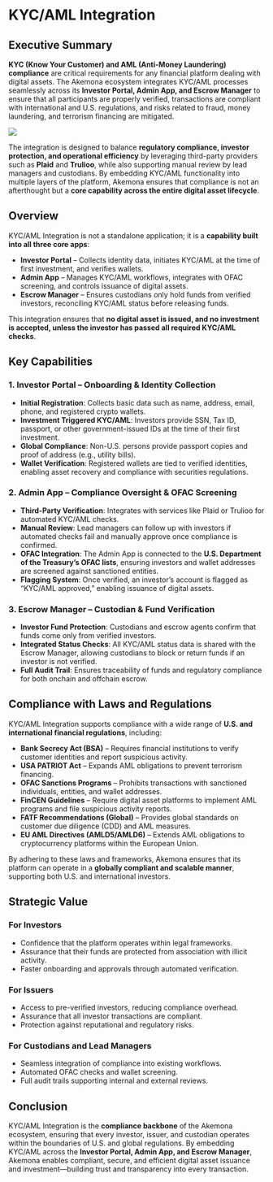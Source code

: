 # KYC/AML Integration

## Executive Summary

**KYC (Know Your Customer) and AML (Anti-Money Laundering) compliance** are critical requirements for any financial platform dealing with digital assets. The Akemona ecosystem integrates KYC/AML processes seamlessly across its **Investor Portal, Admin App, and Escrow Manager** to ensure that all participants are properly verified, transactions are compliant with international and U.S. regulations, and risks related to fraud, money laundering, and terrorism financing are mitigated.

<img
  src="/images/kyc-aml-integration.svg"
  className="w-2xs md:w-md mx-auto"
  width={300}
  height={228}
/>

The integration is designed to balance **regulatory compliance, investor protection, and operational efficiency** by leveraging third-party providers such as **Plaid** and **Trulioo**, while also supporting manual review by lead managers and custodians. By embedding KYC/AML functionality into multiple layers of the platform, Akemona ensures that compliance is not an afterthought but a **core capability across the entire digital asset lifecycle**.

## Overview

KYC/AML Integration is not a standalone application; it is a **capability built into all three core apps**:

- **Investor Portal** – Collects identity data, initiates KYC/AML at the time of first investment, and verifies wallets.
- **Admin App** – Manages KYC/AML workflows, integrates with OFAC screening, and controls issuance of digital assets.
- **Escrow Manager** – Ensures custodians only hold funds from verified investors, reconciling KYC/AML status before releasing funds.

This integration ensures that **no digital asset is issued, and no investment is accepted, unless the investor has passed all required KYC/AML checks**.

## Key Capabilities

### 1. Investor Portal – Onboarding & Identity Collection

- **Initial Registration**: Collects basic data such as name, address, email, phone, and registered crypto wallets.
- **Investment Triggered KYC/AML**: Investors provide SSN, Tax ID, passport, or other government-issued IDs at the time of their first investment.
- **Global Compliance**: Non-U.S. persons provide passport copies and proof of address (e.g., utility bills).
- **Wallet Verification**: Registered wallets are tied to verified identities, enabling asset recovery and compliance with securities regulations.

### 2. Admin App – Compliance Oversight & OFAC Screening

- **Third-Party Verification**: Integrates with services like Plaid or Trulioo for automated KYC/AML checks.
- **Manual Review**: Lead managers can follow up with investors if automated checks fail and manually approve once compliance is confirmed.
- **OFAC Integration**: The Admin App is connected to the **U.S. Department of the Treasury’s OFAC lists**, ensuring investors and wallet addresses are screened against sanctioned entities.
- **Flagging System**: Once verified, an investor’s account is flagged as “KYC/AML approved,” enabling issuance of digital assets.

### 3. Escrow Manager – Custodian & Fund Verification

- **Investor Fund Protection**: Custodians and escrow agents confirm that funds come only from verified investors.
- **Integrated Status Checks**: All KYC/AML status data is shared with the Escrow Manager, allowing custodians to block or return funds if an investor is not verified.
- **Full Audit Trail**: Ensures traceability of funds and regulatory compliance for both onchain and offchain escrow.

## Compliance with Laws and Regulations

KYC/AML Integration supports compliance with a wide range of **U.S. and international financial regulations**, including:

- **Bank Secrecy Act (BSA)** – Requires financial institutions to verify customer identities and report suspicious activity.
- **USA PATRIOT Act** – Expands AML obligations to prevent terrorism financing.
- **OFAC Sanctions Programs** – Prohibits transactions with sanctioned individuals, entities, and wallet addresses.
- **FinCEN Guidelines** – Require digital asset platforms to implement AML programs and file suspicious activity reports.
- **FATF Recommendations (Global)** – Provides global standards on customer due diligence (CDD) and AML measures.
- **EU AML Directives (AMLD5/AMLD6)** – Extends AML obligations to cryptocurrency platforms within the European Union.

By adhering to these laws and frameworks, Akemona ensures that its platform can operate in a **globally compliant and scalable manner**, supporting both U.S. and international investors.

## Strategic Value

### For Investors

- Confidence that the platform operates within legal frameworks.
- Assurance that their funds are protected from association with illicit activity.
- Faster onboarding and approvals through automated verification.

### For Issuers

- Access to pre-verified investors, reducing compliance overhead.
- Assurance that all investor transactions are compliant.
- Protection against reputational and regulatory risks.

### For Custodians and Lead Managers

- Seamless integration of compliance into existing workflows.
- Automated OFAC checks and wallet screening.
- Full audit trails supporting internal and external reviews.

## Conclusion

KYC/AML Integration is the **compliance backbone** of the Akemona ecosystem, ensuring that every investor, issuer, and custodian operates within the boundaries of U.S. and global regulations. By embedding KYC/AML across the **Investor Portal, Admin App, and Escrow Manager**, Akemona enables compliant, secure, and efficient digital asset issuance and investment—building trust and transparency into every transaction.
